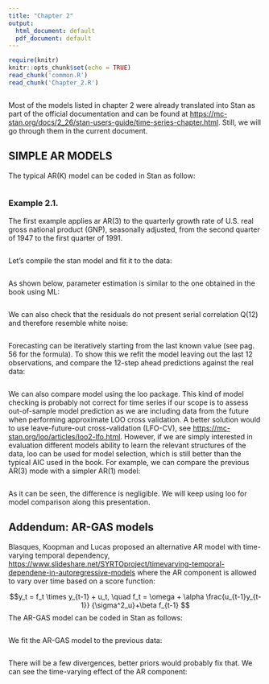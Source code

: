 ```yaml
---
title: "Chapter 2"
output:
  html_document: default
  pdf_document: default
---
```


```r
require(knitr)
knitr::opts_chunk$set(echo = TRUE)
read_chunk('common.R')
read_chunk('Chapter_2.R')
```

```r
```


Most of the models listed in chapter 2 were already translated into Stan as part of the official documentation and can be found at <https://mc-stan.org/docs/2_26/stan-users-guide/time-series-chapter.html>. Still, we will go through them in the current document.

## SIMPLE AR MODELS

The typical AR(K) model can be coded in Stan as follow:


```stan
```

### Example 2.1.

The first example applies ar AR(3) to the quarterly growth rate of U.S.
real gross national product (GNP), seasonally adjusted, from the second quarter
of 1947 to the first quarter of 1991.

```r
```

Let's compile the stan model and fit it to the data:

```r
```



As shown below, parameter estimation is similar to the one obtained in the book using ML:

```r
```



We can also check that the residuals do not present serial correlation Q(12) and therefore resemble white noise:

```r
```

Forecasting can be iteratively starting from the last known value (see pag. 56 for the formula). To show this we refit the model leaving out the last 12 observations, and compare the 12-step ahead predictions against the real data:

```r
```

We can also compare model using the loo package. This kind of model checking is probably not correct for time series if our scope is to assess out-of-sample model prediction as we are including data from the future when performing approximate LOO cross validation. A better solution would to use leave-future-out cross-validation (LFO-CV), see <https://mc-stan.org/loo/articles/loo2-lfo.html>. However, if we are simply interested in evaluation different models ability to learn the relevant structures of the data, loo can be used for model selection, which is still better than the typical AIC used in the book. 
For example, we can compare the previous AR(3) mode with a simpler AR(1) model:

```r
```

As it can be seen, the difference is negligible. We will keep using loo for model comparison along this presentation.

## Addendum: AR-GAS models

Blasques, Koopman and Lucas proposed an alternative AR model with time-varying temporal dependency, <https://www.slideshare.net/SYRTOproject/timevarying-temporal-dependene-in-autoregressive-models> where the AR component is allowed to vary over time based on a score function:

$$y_t = f_t \times y_{t-1} + u_t, \quad f_t = \omega + \alpha \frac{u_{t-1}y_{t-1}} {\sigma^2_u}+\beta f_{t-1} $$
The AR-GAS model can be coded in Stan as follows:

```stan
```

We fit the AR-GAS model to the previous data:

```r
```

There will be a few divergences, better priors would probably fix that.
We can see the time-varying effect of the AR component:

```r

```

